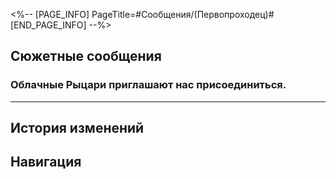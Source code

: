 <%-- [PAGE_INFO]
PageTitle=#Сообщения/(Первопроходец)#
[END_PAGE_INFO] --%>
{{Сообщение Инфобокс
|id          = 8000
|Изображение = НИП (Первопроходец) Иконка.png
|Тип         = НИП
|Отправитель = (Первопроходец)
|ПодписьСоо  = 
|Фракция     = 
}}

==Сюжетные сообщения==
===Облачные Рыцари приглашают нас присоединиться.===
{{Сообщения
|условие_получения = 
|текст =
:'''(Первопроходец):''' Облачные Рыцари приглашают нас присоединиться.
:'''(Первопроходец):''' Ого, на твоей родине такие большие горнила эликсиров.
:'''(Первопроходец):''' [[Файл:Message (Первопроходец) 203.png|256px]]
:{Выбор} Облачные Рыцари?
::'''(Первопроходец):''' А что вы делаете вместе с Облачными Рыцарями?
:{Выбор} Очаг золотого эликсира?
::'''(Первопроходец):''' А почему вы у Очага золотого эликсира?
:{{Диалог|Предупреждение}} Ошибка отправки сообщения
}}
----

==История изменений==
{{История изменений|3.5}}

==Навигация==
{{Сообщения Навбокс}}